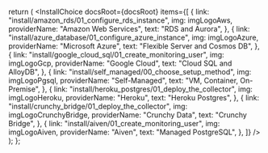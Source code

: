 


  return (
    <InstallChoice
      docsRoot={docsRoot}
      items={[
        {
          link: "install/amazon_rds/01_configure_rds_instance",
          img: imgLogoAws,
          providerName: "Amazon Web Services",
          text: "RDS and Aurora",
        },
        {
          link: "install/azure_database/01_configure_azure_instance",
          img: imgLogoAzure,
          providerName: "Microsoft Azure",
          text: "Flexible Server and Cosmos DB",
        },
        {
          link: "install/google_cloud_sql/01_create_monitoring_user",
          img: imgLogoGcp,
          providerName: "Google Cloud",
          text: "Cloud SQL and AlloyDB",
        },
        {
          link: "install/self_managed/00_choose_setup_method",
          img: imgLogoPgsql,
          providerName: "Self-Managed",
          text: "VM, Container, On-Premise",
        },
        {
          link: "install/heroku_postgres/01_deploy_the_collector",
          img: imgLogoHeroku,
          providerName: "Heroku",
          text: "Heroku Postgres",
        },
        {
          link: "install/crunchy_bridge/01_deploy_the_collector",
          img: imgLogoCrunchyBridge,
          providerName: "Crunchy Data",
          text: "Crunchy Bridge",
        },
        {
          link: "install/aiven/01_create_monitoring_user",
          img: imgLogoAiven,
          providerName: "Aiven",
          text: "Managed PostgreSQL",
        },
      ]}
    />
  );
};

<PublicOnly>
  <InstallChoiceList docsRoot={true} />
</PublicOnly>
<InAppOnly>
  <InstallChoiceList docsRoot={false} />
</InAppOnly>
